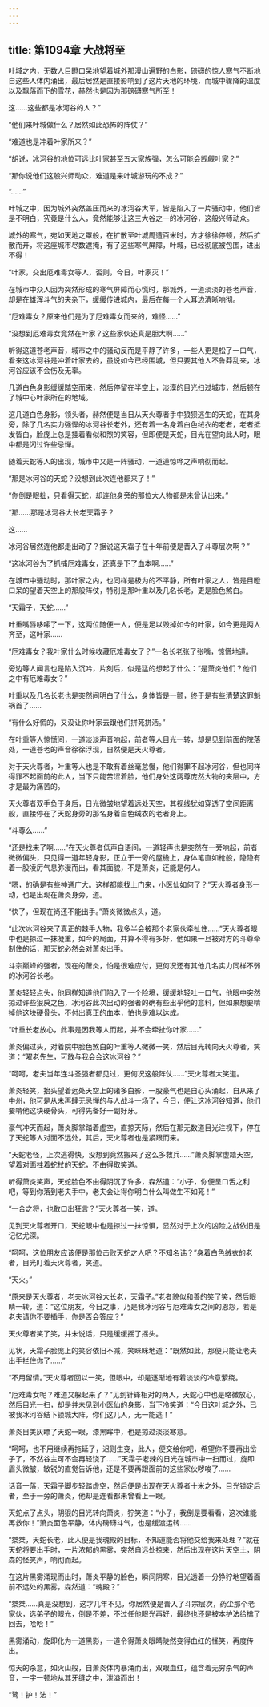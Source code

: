 ```yaml
---
---
---
```

title: 第1094章 大战将至
---



叶城之内，无数人目瞪口呆地望着城外那漫山遍野的白影，磅礴的惊人寒气不断地自这些人体内涌出，最后居然是直接影响到了这片天地的环境，而城中骤降的温度以及飘落而下的雪花，赫然也是因为那磅礴寒气所至！

这……这些都是冰河谷的人？”

“他们来叶城做什么？居然如此恐怖的阵仗？”

“难道也是冲着叶家所来？”

“胡说，冰河谷的地位可远比叶家甚至五大家族强，怎么可能会觊觎叶家？”

“那你说他们这般兴师动众，难道是来叶城游玩的不成？”

“……”

叶城之中，因为城外突然盖压而来的冰河谷大军，皆是陷入了一片骚动中，他们皆是不明白，究竟是什么人，竟然能够让这三大谷之一的冰河谷，这般兴师动众。

城外的寒气，宛如天地之罩般，在扩散至叶城周遭百米时，方才徐徐停顿，然后扩散而开，将这座城市尽数遮掩，有了这些寒气屏障，叶城，已经彻底被包围，进出不得！

“叶家，交出厄难毒女等人，否则，今日，叶家灭！”

在城市中众人因为突然形成的寒气屏障而心慌时，那城外，一道淡淡的苍老声音，却是在雄浑斗气的夹杂下，缓缓传进城内，最后在每一个人耳边清晰响彻。

“厄难毒女？原来他们是为了厄难毒女而来的，难怪……”

“没想到厄难毒女竟然在叶家？这些家伙还真是胆大啊……”

听得这道苍老声音，城市之中的骚动反而是平静了许多，一些人更是松了一口气，看来这冰河谷是冲着叶家去的，虽说如今已经围城，但只要其他人不鲁莽乱来，冰河谷应该不会伤及无辜。

几道白色身影缓缓踏空而来，然后停留在半空上，淡漠的目光扫过城市，然后顿在了城中心叶家所在的地域。

这几道白色身影，领头者，赫然便是当日从天火尊者手中狼狈逃生的天蛇，在其身旁，除了几名实力强悍的冰河谷长老外，还有着一名身着白色绒衣的老者，老者抵发皆白，脸庞上总是挂着看似和煦的笑容，但即便是天蛇，目光在望向此人时，眼中都是闪过许些忌惮。

随着天蛇等人的出现，城市中又是一阵骚动，一道道惊哗之声响彻而起。

“那是冰河谷的天蛇？没想到此次连他都来了！”

“你倒是眼拙，只看得天蛇，却连他身旁的那位大人物都是未曾认出来。”

“那……那是冰河谷大长老天霜子？

这……

冰河谷居然连他都走出动了？据说这天霜子在十年前便是晋入了斗尊层次啊？”

“这冰河谷为了抓捕厄难毒女，还真是下了血本啊……”

在城市中骚动时，那叶家之内，也同样是极为的不平静，所有叶家之人，皆是目瞪口呆的望着天空上的那般阵仗，特别是那叶重以及几名长老，更是脸色煞白。

“天霜子，天蛇……”

叶重嘴唇哆嗦了一下，这两位随便一人，便是足以毁掉如今的叶家，如今更是两人齐至，这叶家……

“厄难毒女？我叶家什么时候收藏厄难毒女了？”一名长老张了张嘴，惊慌地道。

旁边等人闻言也是陷入沉吟，片刻后，似是猛的想起了什么：“是萧炎他们？他们之中有厄难毒女？”

叶重以及几名长老也是突然间明白了什么，身体皆是一颤，终于是有些清楚这罪魁祸首了……

“有什么好慌的，又没让你叶家去跟他们拼死拼活。”

在叶重等人惊慌间，一道淡淡声音响起，前者等人目光一转，却是见到前面的院落处，一道苍老的声音徐徐浮现，自然便是天火尊者。

对于天火尊者，叶重等人也是不敢有着丝毫怠慢，他们得罪不起冰河谷，但也同样得罪不起面前的此人，当下只能苦涩着脸，他们身处这两尊庞然大物的夹层中，方才是最为痛苦的。

天火尊者双手负于身后，日光微皱地望着远处天空，其视线犹如穿透了空间距离般，直接停在了天蛇身旁的那名身着白色绒衣的老者身上。

“斗尊么……”

“还是找来了啊……”在天火尊者低声自语间，一道轻声也是突然在一旁响起，前者微微偏头，只见得一道年轻身影，正立于一旁的屋檐上，身体笔直如枪般，隐隐有着一股凌厉气息弥漫而出，看其面貌，不是萧炎，还能是何人。

“嗯，的确是有些神通广大。这样都能找上门来，小医仙如何了？”天火尊者身形一动，也是出现在萧炎身旁，道。

“快了，但现在尚还不能出手。”萧炎微微点头，道。

“此次冰河谷来了真正的棘手人物，我多半会被那个老家伙牵扯住……”天火尊者眼中也是掠过一抹凝重，如今的局面，并算不得有多好，他如果一旦被对方的斗尊牵制住的话，那天蛇必然会对萧炎出手。

斗宗巅峰的强者，现在的萧炎，怕是很难应付，更何况还有其他几名实力同样不弱的冰河谷长老。

萧炎轻轻点头，他同样知道他们陷入了一个险境，缓缓地轻吐一口气，他眼中突然掠过许些狠戾之色，冰河谷此次出动的强者的确有些出乎他的意料，但如果想要啃掉他这块硬骨头，不付出真正的血本，怕也是难以达成。

“叶重长老放心，此事是因我等人而起，并不会牵扯你叶家……”

萧炎偏过头，对着院中脸色煞白的叶重等人微微一笑，然后目光转向天火尊者，笑道：“曜老先生，可敢与我会会这冰河谷？”

“呵呵，老夫当年连斗圣强者都见过，更何况这般阵仗……”天火尊者大笑道。

萧炎轻笑，抬头望着远处天空上的诸多白影，一股豪气也是自心头涌起，自从来了中州，他可是从未再肆无忌惮的与人战斗一场了，今日，便让这冰河谷知道，他们要啃他这块硬骨头，可得先备好一副好牙。

豪气冲天而起，萧炎脚掌踏着虚空，直掠天际，然后在那无数道目光注视下，停在了天蛇等人对面不远处，其后，天火尊者也是紧跟而来。

“天蛇老怪，上次逃得快，没想到竟然搬来了这么多救兵……”萧炎脚掌虚踏天空，望着对面拄着蛇杖的天蛇，不由得取笑道。

听得萧炎笑声，天蛇脸色不由得阴沉了许多，森然道：“小子，你便呈口舌之利吧，等到你落到老夫手中，老夫会让得你明白什么叫做生不如死！”

“一合之将，也敢口出狂言？”天火尊者一笑，道。

见到天火尊者开口，天蛇眼中也是掠过一抹惊惧，显然对于上次的凶险之战依旧是记忆尤深。

“呵呵，这位朋友应该便是那位击败天蛇之人吧？不知名讳？”身着白色绒衣的老者，目光盯着天火尊者，笑道。

“天火。”

“原来是天火尊者，老夫冰河谷大长老，天霜子。”老者貌似和善的笑了笑，然后眼睛一转，道：“这位朋友，今日之事，乃是我冰河谷与厄难毒女之间的恩怨，若是老夫请你不要插手，你是否会答应？”

天火尊者笑了笑，并未说话，只是缓缓摇了摇头。

见状，天霜子脸庞上的笑容依旧不减，笑眯眯地道：“既然如此，那便只能让老夫出手拦住你了……”

“不用留情。”天火尊者回以一笑，但眼中，却是逐渐地有着淡淡的冷意萦绕。

“厄难毒女呢？难道又躲起来了？”见到针锋相对的两人，天蛇心中也是略微放心，然后目光一扫，却是并未见到小医仙的身影，当下冷笑道：“今日这叶城之外，已被我冰河谷结下锁城大阵，你们这几人，无一能逃！”

萧炎目美灰瞟了天蛇一眼，漆黑眸中，也是掠过淡淡寒意。

“呵呵，也不用继续再拖延了，迟则生变，此人，便交给你吧，希望你不要再出岔子了，不然谷主可不会再轻饶了……”天霜子老辣的日光在城市中一扫而过，旋即眉头微皱，敏锐的直觉告诉他，还是不要再跟面前的这些家伙哕唆了……

话音一落，天霜子脚步轻踏虚空，然后便是出现在天火尊者十米之外，目光锁定后者，至于一旁的萧炎，他却是连看都未曾看上一眼。

天蛇点了点头，阴狠的目光转向萧炎，狞笑道：“小子，我倒是要看看，这次谁能再救你！”萧炎面色平静，体内磅礴斗气，也是缓渡运转……

“桀桀，天蛇长老，此人便是我魂殿的目标，不知道能否将他交给我来处理？”就在天蛇将要出手时，一片浓郁的黑雾，突然自远处掠来，然后出现在这片天空土，阴森的怪笑声，响彻而起。

在这片黑雾涌现而出时，萧炎平静的脸色，瞬间阴寒，目光透着一分狰狞地望着面前不远处的黑雾，森然道：“魂殿？”

“桀桀……真是没想到，这才几年不见，你居然便是晋入了斗宗层次，药尘那个老家伙，选弟子的眼光，倒是不差，不过任他眼光再好，最终也还是被本护法给擒了回去，哈哈！”

黑雾涌动，旋即化为一道黑影，一道令得萧炎眼睛陡然变得血红的怪笑，再度传出。

惊天的杀意，如火山般，自萧炎体内暴涌而出，双眼血红，蕴含着无穷杀气的声音，一字一顿地从其牙缝之中，泄溢而出！

“鹜！护！法！”